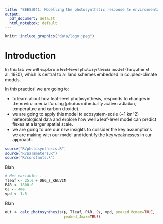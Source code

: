 ```yaml
---
title: "BEES3041: Modelling the photosynthetic response to environmental conditions"
output:
  pdf_document: default
  html_notebook: default
---
```


```r
knitr::include_graphics("data/logo.jpeg")
```

# Introduction

In this lab we will explore a leaf-level photosynthesis model (Farquhar et al. 1980), which is central to all land schemes embedded in coupled-climate models.

In this practical we are going to:

* to learn about how leaf-level photosynthesis, responds to changes in the environmental forcing (photosynthetically active radiation, temperature and carbon dioxide).
* we are going to apply this model to ecosystem-scale (~1 km^2) meteorological data and explore how well a leaf-level model can predict fluxes at a larger spatial scale.
* we are going to use our new insights to consider the key assumptions we are making with our model and identify the key weaknesses in our approach.


```r
source("R/photosynthesis.R")
source("R/parameters.R")
source("R/constants.R")
```

Blah

```r

# Met variables ...
Tleaf <- 25.0 + DEG_2_KELVIN
PAR <- 1800.0
Cs <- 400.
vpd <- 1.5

```

Blah

```r
out <- calc_photosynthesis(p, Tleaf, PAR, Cs, vpd, peaked_Vcmax=TRUE,
                           peaked_Jmax=TRUE)


```

